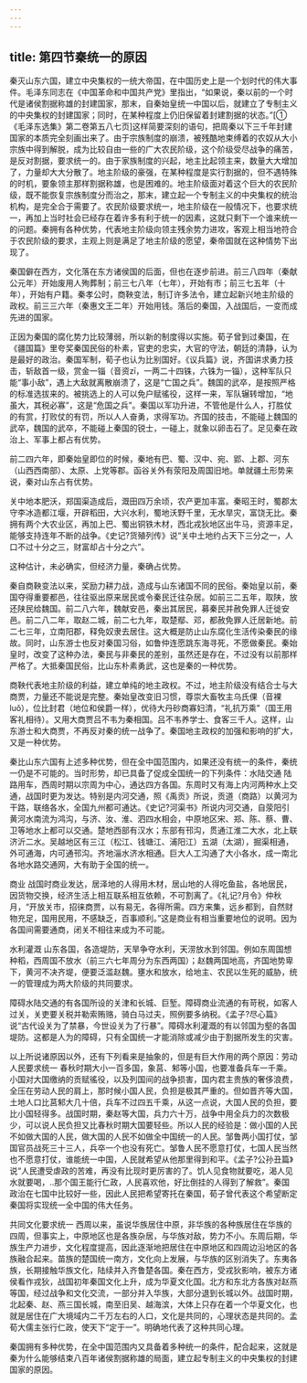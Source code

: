 ```yaml
---
---
---
```

title: 第四节秦统一的原因
---



秦灭山东六国，建立中央集权的一统大帝国，在中国历史上是一个划时代的伟大事件。毛泽东同志在《中国革命和中国共产党》里指出，“如果说，秦以前的一个时代是诸侯割据称雄的封建国家，那末，自秦始皇统一中国以后，就建立了专制主义的中央集权的封建国家；同时，在某种程度上仍旧保留着封建割据的状态。”[①《毛泽东选集》第二卷第五八七页]这样简要深刻的语句，把周秦以下三千年封建国家的本质完全刻画出来了。由于宗族制度的崩溃，被残酷地束缚着的农奴从大小宗族中得到解脱，成为比较自由一些的广大农民阶级，这个阶级受尽战争的痛苦，是反对割据，要求统一的。由于家族制度的兴起，地主比起领主来，数量大大增加了，力量却大大分散了。地主阶级的豪强，在某种程度是实行割据的，但不遇特殊的时机，要象领主那样割据称雄，也是困难的。地主阶级面对着这个巨大的农民阶级，既不能恢复宗族制度分而治之，那末，建立起一个专制主义的中央集权的统治机构，是完全合于需要了。农民阶级要求统一，地主阶级在一般情况下，也要求统一，再加上当时社会已经存在着许多有利于统一的因素，这就只剩下一个谁来统一的问题。秦拥有各种优势，代表地主阶级向领主残余势力进攻，客观上相当地符合于农民阶级的要求，主观上则是满足了地主阶级的愿望，秦帝国就在这种情势下出现了。

秦国僻在西方，文化落在东方诸侯国的后面，但也在逐步前进。前三八四年（秦献公元年）开始废用人殉葬制；前三七八年（七年），开始有市；前三七五年（十年），开始有户籍。秦孝公时，商鞅变法，制订许多法令，建立起新兴地主阶级的政权。前三三六年（秦惠文王二年）开始用钱。落后的秦国，入战国后，一变而成先进的国家。

正因为秦国的腐化势力比较薄弱，所以新的制度得以实施。荀子曾到过秦国，在《疆国篇》里夸奖秦国民俗的朴素，官吏的忠实，大官的守法，朝廷的清静，认为是最好的政治。秦国军制，荀子也认为比别国好。《议兵篇》说，齐国讲求勇力技击，斩敌首一级，赏金一锱（音资zī，一两二十四铢，六铢为一锱），这种军队只能“事小敌”，遇上大敌就离散崩溃了，这是“亡国之兵”。魏国的武卒，是按照严格的标准选拔来的。被挑选上的人可以免户赋徭役，这样一来，军队辗转增加，“地虽大，其税必寡”，这是“危国之兵”。秦国以军功升进，不管他是什么人，打胜仗的有赏，打败仗的有罚，所以人人奋勇，求得军功。齐国的技击，不能碰上魏国的武卒，魏国的武卒，不能碰上秦国的锐士，一碰上，就象以卵击石了。足见秦在政治上、军事上都占有优势。

前二四六年，即秦始皇即位的时候，秦地有巴、蜀、汉中、宛、郢、上郡、河东（山西西南部）、太原、上党等郡。函谷关外有荥阳及周国旧地。单就疆土形势来说，秦对山东占有优势。

关中地本肥沃，郑国渠造成后，溉田四万余顷，农产更加丰富。秦昭王时，蜀郡太守李冰造都江堰，开辟稻田，大兴水利，蜀地沃野千里，无水旱灾，富饶无比。秦拥有两个大农业区，再加上巴、蜀出铜铁木材，西北戎狄地区出牛马，资源丰足，能够支持连年不断的战争。《史记?货殖列传》说“关中土地约占天下三分之一，人口不过十分之三，财富却占十分之六”。

这种估计，未必确实，但经济力量，秦确占优势。

秦自商鞅变法以来，奖励力耕力战，造成与山东诸国不同的民俗。秦始皇以前，秦国夺得重要都邑，往往驱出原来居民或令秦民迁往杂居。如前三二五年，取陕，放还陕民给魏国。前二八六年，魏献安邑，秦出其居民，募秦民并赦免罪人迁徙安邑。前二八二年，取赵二城，前二七九年，取楚鄢、邓，都赦免罪人迁居新地。前二七三年，立南阳郡，释免奴隶去居住。这大概是防止山东腐化生活传染秦民的缘故。同时，山东游士也反对秦国习俗，如鲁仲连愿跳东海寻死，不愿做秦民。秦始皇时，改变了这种办法，秦民与非秦民的差别，虽然还是存在，不过没有以前那样严格了。大抵秦国民俗，比山东朴素勇武，这也是秦的一种优势。

商鞅代表地主阶级的利益，建立单纯的地主政权。不过，地主阶级没有结合士与大商贾，力量还不能说是完整。秦始皇改变旧习惯，尊崇大畜牧主乌氏倮（音裸luǒ），位比封君（地位和侯爵一样），优待大丹砂商寡妇清，“礼抗万乘”（国王用客礼相待）。又用大商贾吕不韦为秦相国。吕不韦养学士、食客三千人。这样，山东游士和大商贾，不再反对秦的统一战争了。秦国地主政权的加强和影响的扩大，又是一种优势。

秦比山东六国有上述多种优势，但在全中国范围内，如果还没有统一的条件，秦统一仍是不可能的。当时形势，却已具备了促成全国统一的下列条件：水陆交通 陆路用车，西周时期以宗周为中心，通达四方各国。东周时又有海上内河两种水上交通，战国时更为发达。特别是内河交通，照《禹贡》所说，贡道（商路）以黄河为干路，联络各水，全国九州都可通达。《史记?河渠书》所说内河交通，自荥阳引黄河水南流为鸿沟，与济、汝、淮、泗四水相会，中原地区宋、郑、陈、蔡、曹、卫等地水上都可以交通。楚地西部有汉水；东部有邗沟，贯通江淮二大水，北上联济沂二水。吴越地区有三江（松江、钱塘江、浦阳江）五湖（太湖），掘渠相通，外可通海，内可通邗沟。齐地淄水济水相通。巨大人工沟通了大小各水，成一南北各地水路交通网，大有助于全国的统一。

商业 战国时商业发达，居泽地的人得用木材，居山地的人得吃鱼盐，各地居民，因货物交换，经济生活上相互联系相互依赖，不可割离了。《礼记?月令》仲秋月，“开放关市，招徕商贾，以有易无，各得所需。四方来集，远乡都到，自然财物充足，国用民用，不感缺乏，百事顺利。”这是商业有相当重要地位的说明。因为各国间需要通商，闭关不相往来成为不可能。

水利灌溉 山东各国，各造堤防，天旱争夺水利，天涝放水到邻国。例如东周国想种稻，西周国不放水（前三六七年周分为东西两国）；赵魏两国地高，齐国地势卑下，黄河不决齐堤，便要泛滥赵魏。壅水和放水，给地主、农民以生死的威胁，统一的管理成为两大阶级的共同要求。

障碍水陆交通的有各国所设的关津和长城、巨堑。障碍商业流通的有苛税，如客人过关，关吏要关税并勒索贿赂，骑白马过夫，照例要多纳税。《孟子?尽心篇》说“古代设关为了禁暴，今世设关为了行暴”。障碍水利灌溉的有以邻国为壑的各国堤防。这都是人为的障碍，只有全国统一才能消除或减少由于割据所发生的灾害。

以上所说诸原因以外，还有下列看来是抽象的，但是有巨大作用的两个原因：劳动人民要求统一 春秋时期大小一百多国，象莒、邾等小国，也要准备兵车一千乘。小国对大国缴纳的贡赋徭役，以及列国间的战争损害，国内君主贵族的奢侈浪费，全压在劳动人民的肩上，那时候小国人民，负担是极其严重的。但如晋齐等大国，土地人口比莒邾大几十倍，兵车不过四五千乘，从这一点说，大国人民的负担，要比小国轻得多。战国时期，秦赵等大国，兵力六十万，战争中用全兵力的次数极少，可以说人民负担又比春秋时期大国要轻些。所以人民的经验是：做小国的人民不如做大国的人民，做大国的人民不如做全中国统一的人民。邹鲁两小国打仗，邹国官员战死三十三人，兵卒一个也没有死亡。邹鲁人民不愿意打仗，七国人民当然也不愿意打仗，谁能统一中国，人民就希望从他那里得到和平。《孟子?公孙丑篇》说“人民遭受虐政的苦难，再没有比现时更厉害的了。饥人见食物就要吃，渴人见水就要喝，..那个国王能行仁政，人民喜欢他，好比倒挂的人得到了解救”。秦国政治在七国中比较好一些，因此人民把希望寄托在秦国，荀子曾代表这个希望断定秦国将实现统一全中国的伟大任务。

共同文化要求统一 西周以来，虽说华族居住中原，非华族的各种族居住在华族的四周，但事实上，中原地区也是各族杂居，与华族对敌，势力不小。东周后期，华族生产力进步，文化程度提高，因此逐渐地把居住在中原地区和四周边沿地区的各族融合起来。苗族的楚国统一南方，文化向上发展，与华族的区别消失了。东夷各族，长期接触华族文化，陆续并入齐鲁楚各国。秦在西方，受戎狄影响，被东方诸侯看作戎狄，战国初年秦国文化上升，成为华夏文化国。北方和东北方各族对赵燕等国，经过战争和文化交流，一部分并入华族，大部分退到长城以外。战国时期，北起秦、赵、燕三国长城，南至旧吴、越海滨，大体上只存在着一个华夏文化，也就是居住在广大境域内二千万左右的人口，文化是共同的，心理状态是共同的。孟荀大儒主张行仁政，使天下“定于一”。明确地代表了这种共同心理。

秦国拥有多种优势，在全中国范围内又具备着多种统一的条件，配合起来，这就是秦为什么能够结束八百年诸侯割据称雄的局面，建立起专制主义的中央集权的封建国家的原因。